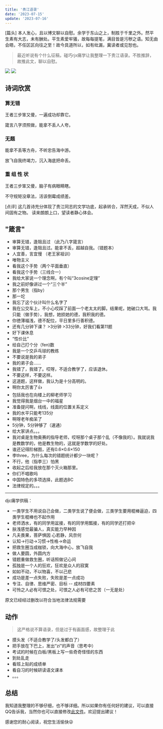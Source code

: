 ```yaml
---
title: '贵江语录'
date: '2023-07-15'
update: '2023-07-16'
---
```


[篇头] 本人发心，且以博文聊以自慰。余学于东山之上，制胜于千里之外。然平生素有大志，未有酬处。平生素爱牢骚，故每每提笔，满目皆是污秽之语。知无由会晤，不任区区向往之至！故今具道所以，如有纰漏，冀读者或见恕也。

>最近听说有个什么征稿，碰巧rjx痛学让我整理一下贵江语录。不胜推辞，故推此文，聊以自慰。

<Image src="/static/2023061190632ff7957ab48a6549f2ee3cf793b3.jpg" desc="镇楼图1" />

<Image src="/static/2023061180917e9a3797ab890701ca326eb615f2.jpg" desc="镇楼图2" />

## 诗词欣赏

### 算无错

王者三步笨又傻，一遍成功却靠它。

箴言八字须照做，能拿不丢人人夸。

### 无题

能拿不丢等方舟，不听忠告海中游。

放飞自我终竭力，沉入海底把命丢。

### 重 组 性 状

王者三步笨又傻，脑子有病眼睛瞎。

不守规矩没章法，活该倒霉成绩差。

[点评] 这几首诗充分体现了贵江同志的文学功底，起承转合，浑然天成，不似人间固有之物。
读来朗朗上口，望读者静心体会。

## "箴言"

- 审算无错，逢阻且过 （此乃八字箴言）
- 审算无错，逢阻且过。能拿不丢，超越自我。（错题本）
- 人宜善，言宜慢 （老王家祖训）
- 唯物主义
- 看我这个手势（两个平面垂直）
- 看我这个手势（三线合一）
- 我给大家说一个理念啊，有个叫“3cosine定理”
- 我之前好像讲过一个“三个半”
- 那个男生（指by）
- 那一坨
- 我忘了这个伙计叫什么名字了
- 我在公交车上，不小心哎踩了前面一个老太太的脚。结果呢，她破口大骂。我只能（做手势），我想，她损她的德，我积我的德。
- 你徳薄福浅，德不配位，平日里多行善积德。
- 还有几分钟下课？ >3分钟 >33分钟，好我们看第11题
- 好下课休息
- “性价比”
- 给自己打个分（fen)数
- 我是一个交乒乓球的教练
- 不要说是我的弟子
- 我的弟子会……
- 我错了，我错了。哎呀，不适合教学了，应该退休。
- 不要这样，不要这样。
- 这道题，这样做，我认为是十分高明的。
- 啊你太厉害了👍
- 包括我也在向楼上的柳老师学习
- 我觉得我是烟台一中的福星
- 准备提问啊，线线，线面的位置关系定义
- 我的水平只能考135分
- 啊呀老年痴呆了
- 5分钟，5分钟够了（速通）
- 给大家讲点。。。
- 我对桌是生物奥赛的指导老师，哎呀那个桌子那个乱（不像我的）。我就说我是教数学的，他是教生物的，这就是学数学的好处。
- 谁还记得阶梯图，还有0.6×0.6×150
- 李three，为什么每次的错题统计都少一块呢？
- 不行，他（指李三）怕黑
- 收起之后给我放在那个灭火箱那里。
- 你们不唱歌吗
- 中国特色的多项选择，此题选BC
- 法律规定的。。。

---

djc痛学供稿：

- 一类学生不用说自己会做，二类学生说了便会做，三类学生要用棍棒逼迫，四类学生棍棒也不起作用
- 老师洒水，有的同学用盆接，有的同学用瓢接，有的同学还打把伞
- 肤浅感觉最骗人，真实能力早种因
- 凡夫畏果，菩萨惧因 心若静，风奈何
- 认知→行动→习惯→性格→命运
- 把救生圈当成枷锁，向大海中心，放飞自我
- 做人要圆，外圆内方
- 错题重做救生圈，听话照做记心间
- 孤独是一个人的狂欢，狂欢是众人的寂寞
- 如如不动，不以物喜，不以己悲
- 成功是差一点失败，失败是差一点成功
- 专注、自律、思维严密、目标 -- 成材四要素
- 可怜之人必有可恨之处，可恨之人必有可悲之苦（一无是处）

原文已经经过删改以符合当地法律法规需要

## 动作

>这严格说不算语录，但是过于有画面感，故整理于此

- 摸头发（不适合教学了/头发都白了）
- 把手放在下巴上，发出“zi"的声音（思考中）
- 考试的时候在白板/黑板上写一些奇奇怪怪的东西
- 到处乱走
- 看班上贴的成绩单
- 看自习的时候研读语文课本
- 。。。

## 总结

我知道我整理的不够仔细，也不够详细。所以如果你有任何好的建议，可以直接QQ告诉我，当然你也可以直接修改[此文件](https://github.com/Cloudflare233/www/blob/master/posts/gjyl.mdx)。欢迎提出建议！

感谢您的耐心阅读，祝您生活愉快😜

